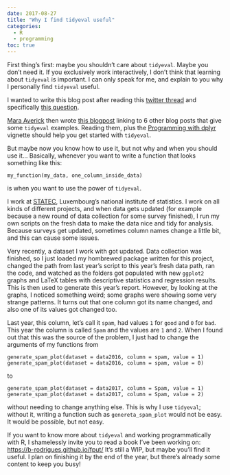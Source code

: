 ```yaml
---
date: 2017-08-27
title: "Why I find tidyeval useful"
categories:
  - R
  - programming
toc: true
---
```



<p>First thing’s first: maybe you shouldn’t care about <code>tidyeval</code>. Maybe you don’t need it. If you
exclusively work interactively, I don’t think that learning about <code>tidyeval</code> is important. I can
only speak for me, and explain to you why I personally find <code>tidyeval</code> useful.</p>
<p>I wanted to write this blog post after reading this
<a href="https://twitter.com/dataandme/status/901429535266267136">twitter thread</a>
and specifically <a href="https://twitter.com/Kwarizmi/status/901457435948236801">this question</a>.</p>
<p><a href="https://twitter.com/dataandme">Mara Averick</a> then wrote
<a href="http://maraaverick.rbind.io/2017/08/tidyeval-resource-roundup/">this blogpost</a> linking to 6 other blog
posts that give some <code>tidyeval</code> examples. Reading them, plus the
<a href="http://dplyr.tidyverse.org/articles/programming.html">Programming with dplyr</a> vignette should help you
get started with <code>tidyeval</code>.</p>
<p>But maybe now you know how to use it, but not why and when you should use it… Basically, whenever
you want to write a function that looks something like this:</p>
<pre class="r"><code>my_function(my_data, one_column_inside_data)</code></pre>
<p>is when you want to use the power of <code>tidyeval</code>.</p>
<p>I work at <a href="http://www.statistiques.public.lu/en/index.html">STATEC</a>,
Luxembourg’s national institute of statistics. I work on all kinds of different projects, and when
data gets updated (for example because a new round of data collection for some survey finished),
I run my own scripts on the fresh data to make the data nice and tidy for analysis. Because surveys
get updated, sometimes column names change a little bit, and this can cause some issues.</p>
<p>Very recently, a dataset I work with got updated. Data collection was finished, so I
just loaded my hombrewed package written for this project, changed the path from last year’s script
to this year’s fresh data path, ran the code, and watched as the folders got populated with new
<code>ggplot2</code> graphs and LaTeX tables with descriptive statistics and regression
results. This is then used to generate this year’s report. However, by looking at the graphs, I
noticed something weird; some graphs were showing some very strange patterns. It turns out that one
column got its name changed, and also one of its values got changed too.</p>
<p>Last year, this column, let’s call it <code>spam</code>, had values <code>1</code> for <code>good</code> and <code>0</code> for <code>bad</code>.
This year the column is called <code>Spam</code> and the values are <code>1</code> and <code>2</code>. When I found out that this was
the source of the problem, I just had to change the arguments of my functions from</p>
<pre class="r"><code>generate_spam_plot(dataset = data2016, column = spam, value = 1)
generate_spam_plot(dataset = data2016, column = spam, value = 0)</code></pre>
<p>to</p>
<pre class="r"><code>generate_spam_plot(dataset = data2017, column = Spam, value = 1)
generate_spam_plot(dataset = data2017, column = Spam, value = 2)</code></pre>
<p>without needing to change anything else. This is why I use <code>tidyeval</code>; without it, writing a
function such as <code>genereta_spam_plot</code> would not be easy. It would be possible, but not easy.</p>
<p>If you want to know more about <code>tidyeval</code> and working programmatically with R, I shamelessly
invite you to read a book I’ve been working on: <a href="https://b-rodrigues.github.io/fput/" class="uri">https://b-rodrigues.github.io/fput/</a>
It’s still a WIP, but maybe you’ll find it useful. I plan on finishing it by the end of the year,
but there’s already some content to keep you busy!</p>
